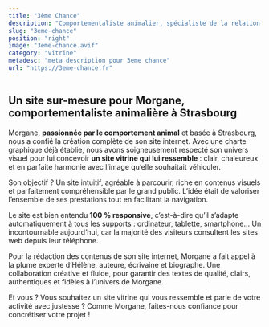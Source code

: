 ```yaml
---
title: "3ème Chance"
description: "Comportementaliste animalier, spécialiste de la relation homme-animal"
slug: "3eme-chance"
position: "right"
image: "3eme-chance.avif"
category: "vitrine"
metadesc: "meta description pour 3eme chance"
url: "https://3eme-chance.fr"
---
```


## Un site sur-mesure pour Morgane, comportementaliste animalière à Strasbourg

Morgane, **passionnée par le comportement animal** et basée à Strasbourg, nous a confié la création complète de son site internet. Avec une charte graphique déjà établie, nous avons soigneusement respecté son univers visuel pour lui concevoir **un site vitrine qui lui ressemble** : clair, chaleureux et en parfaite harmonie avec l’image qu’elle souhaitait véhiculer.

Son objectif ? Un site intuitif, agréable à parcourir, riche en contenus visuels et parfaitement compréhensible par le grand public. L’idée était de valoriser l’ensemble de ses prestations tout en facilitant la navigation.

Le site est bien entendu **100 % responsive**, c’est-à-dire qu’il s’adapte automatiquement à tous les supports : ordinateur, tablette, smartphone… Un incontournable aujourd’hui, car la majorité des visiteurs consultent les sites web depuis leur téléphone.

Pour la rédaction des contenus de son site internet, Morgane a fait appel à la plume experte d’Hélène, auteure, écrivaine et biographe. Une collaboration créative et fluide, pour garantir des textes de qualité, clairs, authentiques et fidèles à l’univers de Morgane.

Et vous ?
Vous souhaitez un site vitrine qui vous ressemble et parle de votre activité avec justesse ? Comme Morgane, faites-nous confiance pour concrétiser votre projet !
